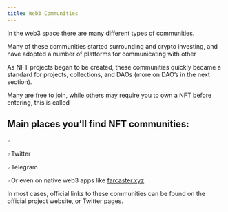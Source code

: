 ```yaml
---
title: Web3 Communities
---
```


In the web3 space there are many different types of communities.

Many of these communities started surrounding <Nutshell children="defi," glossaryEntry="content/glossary/defi.mdx" /> and crypto investing, and have adopted a number of platforms for communicating with other <Nutshell children="holders." glossaryEntry="content/glossary/holder.mdx" />

As NFT projects began to be created, these communities quickly became a standard for projects, collections, and DAOs (more on DAO’s in the next section).

Many are free to join, while others may require you to own a NFT before entering, this is called <Nutshell children="token gating." glossaryEntry="content/glossary/token_gated.mdx" />

## Main places you’ll find NFT communities:

▫ <Nutshell children="Discord Servers" glossaryEntry="content/glossary/Discord.mdx" />&#x20;

▫ Twitter

▫ Telegram

▫ Or even on native web3 apps like [farcaster.xyz](https://www.farcaster.xyz/)

In most cases, official links to these communities can be found on the official project website, or Twitter pages.
